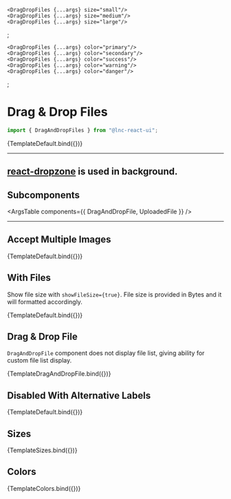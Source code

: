 
<Meta title="Inputs/Drag & Drop Files" component={DragDropFiles} />



    <DragDropFiles {...args} size="small"/>
    <DragDropFiles {...args} size="medium"/>
    <DragDropFiles {...args} size="large"/>
</div>;


    <DragDropFiles {...args} color="primary"/>
    <DragDropFiles {...args} color="secondary"/>
    <DragDropFiles {...args} color="success"/>
    <DragDropFiles {...args} color="warning"/>
    <DragDropFiles {...args} color="danger"/>
</div>;


# Drag & Drop Files
```jsx
import { DragAndDropFiles } from "@lnc-react-ui";
```

<Canvas withSource="open">
  <Story name="Default">{TemplateDefault.bind({})}</Story>
</Canvas>

<ArgsTable story="Default" />

---

## [react-dropzone](https://react-dropzone.js.org/) is used in background.


## Subcomponents

<ArgsTable components={{ DragAndDropFile, UploadedFile }} />

---

## Accept Multiple Images

<Canvas withSource="open">
  <Story
    name="Accept Images"
    args={{
      multiple: true,
      accept: { "image/jpeg": [], "image/jpg": [], "image/png": [".png"] },
    }}
  >
    {TemplateDefault.bind({})}
  </Story>
</Canvas>

## With Files
  Show file size with `showFileSize={true}`. File size is provided in Bytes and it will formatted accordingly. 

<Canvas withSource="open">
  <Story
    name="With Files"
    args={{
      showFileSize: true,
      files: [
        { name: "File 1", size: 20000000 },
        { name: "File 2", size: 1500 },
      ],
    }}
  >
    {TemplateDefault.bind({})}
  </Story>
</Canvas>

## Drag & Drop File

`DragAndDropFile` component does not display file list, giving ability for custom file list display.

<Canvas withSource="open">
  <Story name="Drag and Drop File">{TemplateDragAndDropFile.bind({})}</Story>
</Canvas>

<ArgsTable story="Drag and Drop File" />

## Disabled With Alternative Labels

<Canvas>
  <Story
    name="Disabled With Alternative Labels"
    args={{
      disabled: true,
      selectFileText: "FILE",
      dndFileText: "This is the place where you should drag and drop your file",
    }}
  >
    {TemplateDefault.bind({})}
  </Story>
</Canvas>

## Sizes

<Canvas>
  <Story
    name="Sizes"
  >
    {TemplateSizes.bind({})}
  </Story>
</Canvas>

## Colors

<Canvas>
  <Story
    name="Colors"
  >
    {TemplateColors.bind({})}
  </Story>
</Canvas>